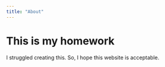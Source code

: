 ```yaml
---
title: "About"
---
```


# This is my homework
I struggled creating this. So, I hope this website is acceptable.